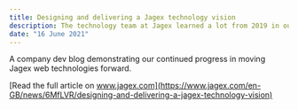 ```yaml
---
title: Designing and delivering a Jagex technology vision
description: The technology team at Jagex learned a lot from 2019 in our plans for the future of the web at Jagex. We made huge strides forwards with TypeScript, Node.js, Contentful and EJS for delivering web experiences. So, the stage was set to push forwards to grander ambitious projects and leverage new approaches to support the creative ambitions of our development teams.
date: "16 June 2021"
---
```


A company dev blog demonstrating our continued progress in moving Jagex web technologies forward.

[Read the full article on www.jagex.com](https://www.jagex.com/en-GB/news/6MfLVR/designing-and-delivering-a-jagex-technology-vision)
